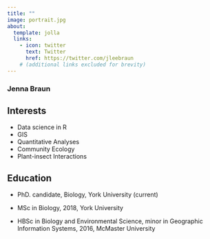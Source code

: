 ```yaml
---
title: ""
image: portrait.jpg
about:
  template: jolla
  links:
    - icon: twitter
      text: Twitter
      href: https://twitter.com/jleebraun
    # (additional links excluded for brevity)
---
```


### Jenna Braun

## Interests

-   Data science in R
-   GIS
-   Quantitative Analyses
-   Community Ecology
-   Plant-insect Interactions

## Education

-   PhD. candidate, Biology, York University (current)

-   MSc in Biology, 2018, York University

-   HBSc in Biology and Environmental Science, minor in Geographic Information Systems, 2016, McMaster University

<!-- -->
